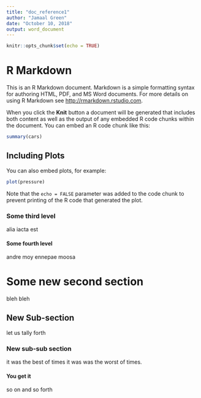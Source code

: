 ```yaml
---
title: "doc_reference1"
author: "Jamaal Green"
date: "October 10, 2018"
output: word_document
---
```


```r
knitr::opts_chunk$set(echo = TRUE)
```

# R Markdown

This is an R Markdown document. Markdown is a simple formatting syntax for authoring HTML, PDF, and MS Word documents. For more details on using R Markdown see <http://rmarkdown.rstudio.com>.

When you click the **Knit** button a document will be generated that includes both content as well as the output of any embedded R code chunks within the document. You can embed an R code chunk like this:

```r
summary(cars)
```

## Including Plots

You can also embed plots, for example:

```r
plot(pressure)
```

Note that the `echo = FALSE` parameter was added to the code chunk to prevent printing of the R code that generated the plot.

### Some third level

alia iacta est

#### Some fourth level

andre moy ennepae moosa

# Some new second section

bleh bleh

## New Sub-section

let us tally forth

### New sub-sub section

it was the best of times it was was the worst of times.

#### You get it

so on and so forth
